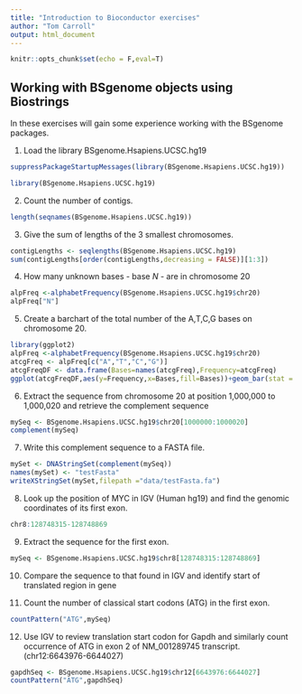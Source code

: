 ```yaml
---
title: "Introduction to Bioconductor exercises"
author: "Tom Carroll"
output: html_document
---
```


```r
knitr::opts_chunk$set(echo = F,eval=T)
```


## Working with BSgenome objects using Biostrings

In these exercises will gain some experience working with the BSgenome packages.



1. Load the library BSgenome.Hsapiens.UCSC.hg19

```r
suppressPackageStartupMessages(library(BSgenome.Hsapiens.UCSC.hg19))
```

```r
library(BSgenome.Hsapiens.UCSC.hg19)
```

2. Count the number of contigs.

```r
length(seqnames(BSgenome.Hsapiens.UCSC.hg19))
```

3. Give the sum of lengths of the 3 smallest chromosomes.

```r
contigLengths <- seqlengths(BSgenome.Hsapiens.UCSC.hg19)
sum(contigLengths[order(contigLengths,decreasing = FALSE)][1:3])
```

4. How many unknown bases - base *N* -  are in chromosome 20

```r
alpFreq <-alphabetFrequency(BSgenome.Hsapiens.UCSC.hg19$chr20)
alpFreq["N"]
```

5. Create a barchart of the total number of the A,T,C,G bases on chromosome 20.

```r
library(ggplot2)
alpFreq <-alphabetFrequency(BSgenome.Hsapiens.UCSC.hg19$chr20)
atcgFreq <- alpFreq[c("A","T","C","G")]
atcgFreqDF <- data.frame(Bases=names(atcgFreq),Frequency=atcgFreq)
ggplot(atcgFreqDF,aes(y=Frequency,x=Bases,fill=Bases))+geom_bar(stat = "identity")+theme_minimal()
```

6. Extract the sequence from chromosome 20 at position 1,000,000 to 1,000,020 and retrieve the complement sequence

```r
mySeq <- BSgenome.Hsapiens.UCSC.hg19$chr20[1000000:1000020]
complement(mySeq)
```

7. Write this complement sequence to a FASTA file.

```r
mySet <- DNAStringSet(complement(mySeq))
names(mySet) <- "testFasta"
writeXStringSet(mySet,filepath ="data/testFasta.fa")
```


8. Look up the position of MYC in IGV (Human hg19) and find the genomic coordinates of its first exon.

```r
chr8:128748315-128748869
```

9. Extract the sequence for the first exon.

```r
mySeq <- BSgenome.Hsapiens.UCSC.hg19$chr8[128748315:128748869]

```

10. Compare the sequence to that found in IGV and identify start of translated region in gene 


11. Count the number of classical start codons (ATG) in the first exon.

```r
countPattern("ATG",mySeq)
```

12. Use IGV to review translation start codon for Gapdh and similarly count occurrence of ATG in exon 2 of NM_001289745 transcript. (chr12:6643976-6644027)

```r
gapdhSeq <- BSgenome.Hsapiens.UCSC.hg19$chr12[6643976:6644027]
countPattern("ATG",gapdhSeq)

```

